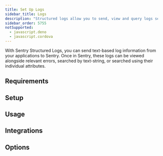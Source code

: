 ```yaml
---
title: Set Up Logs
sidebar_title: Logs
description: "Structured logs allow you to send, view and query logs sent from your applications within Sentry."
sidebar_order: 5755
notSupported:
  - javascript.deno
  - javascript.cordova
---
```


<PlatformContent includePath="llm-rules-logs" />

<Include name="feature-stage-beta-logs.mdx" />

With Sentry Structured Logs, you can send text-based log information from your applications to Sentry. Once in Sentry, these logs can be viewed alongside relevant errors, searched by text-string, or searched using their individual attributes.

## Requirements

<PlatformContent includePath="logs/requirements" />

## Setup

<PlatformContent includePath="logs/setup" />

## Usage

<PlatformContent includePath="logs/usage" />

## Integrations

<PlatformContent includePath="logs/integrations" />

## Options

<PlatformContent includePath="logs/options" />
